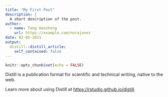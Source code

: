 ```yaml
---
title: "My First Post"
description: |
  A short description of the post.
author:
  - name: Tang Haozheng
    url: https://example.com/norajones
date: 02-05-2021
output:
  distill::distill_article:
    self_contained: false
---
```



```r
knitr::opts_chunk$set(echo = FALSE)
```

Distill is a publication format for scientific and technical writing, native to the web.

Learn more about using Distill at <https://rstudio.github.io/distill>.


